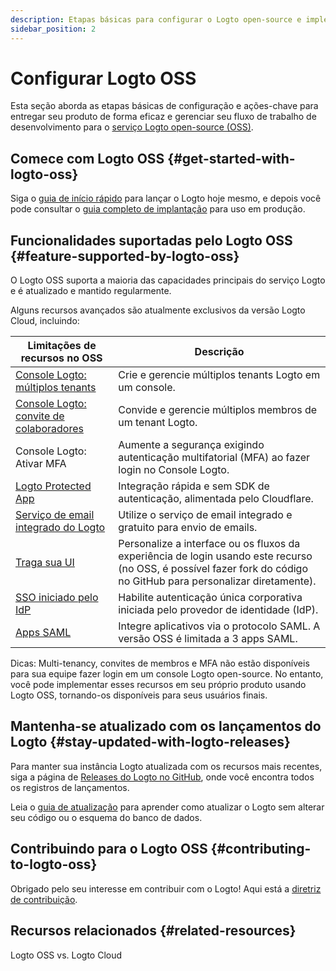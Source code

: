 ```yaml
---
description: Etapas básicas para configurar o Logto open-source e implementar seu sistema de identidade.
sidebar_position: 2
---
```


# Configurar Logto OSS

Esta seção aborda as etapas básicas de configuração e ações-chave para entregar seu produto de forma eficaz e gerenciar seu fluxo de trabalho de desenvolvimento para o [serviço Logto open-source (OSS)](https://github.com/logto-io/logto).

## Comece com Logto OSS \{#get-started-with-logto-oss}

Siga o [guia de início rápido](/logto-oss/get-started-with-oss/) para lançar o Logto hoje mesmo, e depois você pode consultar o [guia completo de implantação](/logto-oss/deployment-and-configuration) para uso em produção.

## Funcionalidades suportadas pelo Logto OSS \{#feature-supported-by-logto-oss}

O Logto OSS suporta a maioria das capacidades principais do serviço Logto e é atualizado e mantido regularmente.

Alguns recursos avançados são atualmente exclusivos da versão Logto Cloud, incluindo:

| Limitações de recursos no OSS                                                              | Descrição                                                                                                                                                           |
| ------------------------------------------------------------------------------------------ | ------------------------------------------------------------------------------------------------------------------------------------------------------------------- |
| [Console Logto: múltiplos tenants](/logto-cloud/tenant-settings)                           | Crie e gerencie múltiplos tenants Logto em um console.                                                                                                              |
| [Console Logto: convite de colaboradores](/logto-cloud/tenant-member-management)           | Convide e gerencie múltiplos membros de um tenant Logto.                                                                                                            |
| Console Logto: Ativar MFA                                                                  | Aumente a segurança exigindo autenticação multifatorial (MFA) ao fazer login no Console Logto.                                                                      |
| [Logto Protected App](/integrate-logto/protected-app)                                      | Integração rápida e sem SDK de autenticação, alimentada pelo Cloudflare.                                                                                            |
| [Serviço de email integrado do Logto](/connectors/email-connectors/built-in-email-service) | Utilize o serviço de email integrado e gratuito para envio de emails.                                                                                               |
| [Traga sua UI](/customization/bring-your-ui)                                               | Personalize a interface ou os fluxos da experiência de login usando este recurso (no OSS, é possível fazer fork do código no GitHub para personalizar diretamente). |
| [SSO iniciado pelo IdP](/end-user-flows/enterprise-sso/idp-initiated-sso)                  | Habilite autenticação única corporativa iniciada pelo provedor de identidade (IdP).                                                                                 |
| [Apps SAML](/integrate-logto/saml-app)                                                     | Integre aplicativos via o protocolo SAML. A versão OSS é limitada a 3 apps SAML.                                                                                    |

Dicas: Multi-tenancy, convites de membros e MFA não estão disponíveis para sua equipe fazer login em um console Logto open-source. No entanto, você pode implementar esses recursos em seu próprio produto usando Logto OSS, tornando-os disponíveis para seus usuários finais.

## Mantenha-se atualizado com os lançamentos do Logto \{#stay-updated-with-logto-releases}

Para manter sua instância Logto atualizada com os recursos mais recentes, siga a página de [Releases do Logto no GitHub](https://github.com/logto-io/logto/releases), onde você encontra todos os registros de lançamentos.

Leia o [guia de atualização](/logto-oss/upgrading-oss-version) para aprender como atualizar o Logto sem alterar seu código ou o esquema do banco de dados.

## Contribuindo para o Logto OSS \{#contributing-to-logto-oss}

Obrigado pelo seu interesse em contribuir com o Logto! Aqui está a [diretriz de contribuição](/logto-oss/contribution).

## Recursos relacionados \{#related-resources}

<Url href="https://blog.logto.io/logto-oss-vs-logto-cloud">Logto OSS vs. Logto Cloud</Url>
